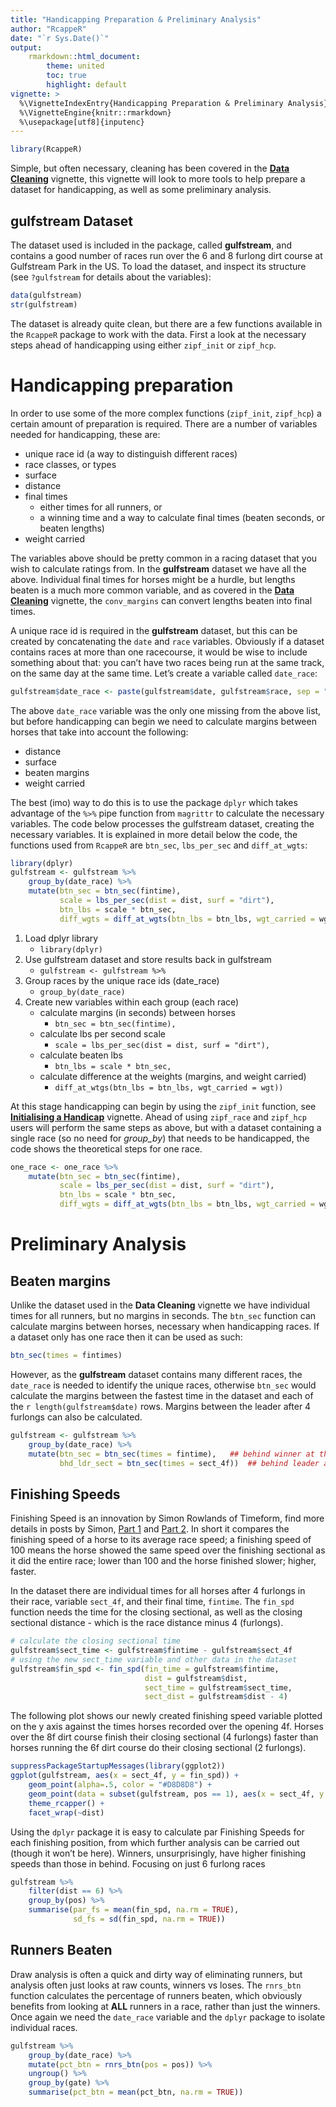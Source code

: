 ```yaml
---
title: "Handicapping Preparation & Preliminary Analysis"
author: "RcappeR"
date: "`r Sys.Date()`"
output: 
    rmarkdown::html_document:
        theme: united
        toc: true
        highlight: default
vignette: >
  %\VignetteIndexEntry{Handicapping Preparation & Preliminary Analysis}
  %\VignetteEngine{knitr::rmarkdown}
  %\usepackage[utf8]{inputenc}
---
```


```r
library(RcappeR)
```

Simple, but often necessary, cleaning has been covered in the [**Data Cleaning**](data_cleaning.html) vignette, this vignette will look to more tools to help prepare a dataset for handicapping, as well as some preliminary analysis.

## gulfstream Dataset

The dataset used is included in the package, called **gulfstream**, and contains a good number of races run over the 6 and 8 furlong dirt course at Gulfstream Park in the US.  To load the dataset, and inspect its structure (see `?gulfstream` for details about the variables):

```r
data(gulfstream)
str(gulfstream)
```

The dataset is already quite clean, but there are a few functions available in the `RcappeR` package to work with the data.  First a look at the necessary steps ahead of handicapping using either `zipf_init` or `zipf_hcp`.

# Handicapping preparation

In order to use some of the more complex functions (`zipf_init`, `zipf_hcp`) a certain amount of preparation is required.  There are a number of variables needed for handicapping, these are:

* unique race id (a way to distinguish different races)
* race classes, or types
* surface
* distance
* final times
    + either times for all runners, or
    + a winning time and a way to calculate final times (beaten seconds, or beaten lengths)
* weight carried

The variables above should be pretty common in a racing dataset that you wish to calculate ratings from.  In the **gulfstream** dataset we have all the above.  Individual final times for horses might be a hurdle, but lengths beaten is a much more common variable, and as covered in the [**Data Cleaning**](data_cleaning.html) vignette, the `conv_margins` can convert lengths beaten into final times.

A unique race id is required in the **gulfstream** dataset, but this can be created by concatenating the `date` and `race` variables.  Obviously if a dataset contains races at more than one racecourse, it would be wise to include something about that: you can't have two races being run at the same track, on the same day at the same time.  Let's create a variable called `date_race`:

```r
gulfstream$date_race <- paste(gulfstream$date, gulfstream$race, sep = "_")
```

The above `date_race` variable was the only one missing from the above list, but before handicapping can begin we need to calculate margins between horses that take into account the following:

* distance
* surface
* beaten margins
* weight carried

The best (imo) way to do this is to use the package `dplyr` which takes advantage of the `%>%` pipe function from `magrittr` to calculate the necessary variables.  The code below processes the gulfstream dataset, creating the necessary variables.  It is explained in more detail below the code, the functions used from `RcappeR` are `btn_sec`, `lbs_per_sec` and `diff_at_wgts`:

```r
library(dplyr)
gulfstream <- gulfstream %>%
    group_by(date_race) %>%
    mutate(btn_sec = btn_sec(fintime),
           scale = lbs_per_sec(dist = dist, surf = "dirt"),
           btn_lbs = scale * btn_sec,
           diff_wgts = diff_at_wgts(btn_lbs = btn_lbs, wgt_carried = wgt))
```

1. Load dplyr library
    + `library(dplyr)`
2. Use gulfstream dataset and store results back in gulfstream
    + `gulfstream <- gulfstream %>%`
3. Group races by the unique race ids (date_race)
    + `group_by(date_race)`
4. Create new variables within each group (each race)
    + calculate margins (in seconds) between horses
        + `btn_sec = btn_sec(fintime),`
    + calculate lbs per second scale
        + `scale = lbs_per_sec(dist = dist, surf = "dirt"),`
    + calculate beaten lbs
        + `btn_lbs = scale * btn_sec,`
    + calculate difference at the weights (margins, and weight carried)
        + `diff_at_wtgs(btn_lbs = btn_lbs, wgt_carried = wgt))`
        
At this stage handicapping can begin by using the `zipf_init` function, see [**Initialising a Handicap**](initialise_handicap.html) vignette.  Ahead of using `zipf_race` and `zipf_hcp` users will perform the same steps as above, but with a dataset containing a single race (so no need for _group\_by_) that needs to be handicapped, the code shows the theoretical steps for one race.

```r
one_race <- one_race %>%
    mutate(btn_sec = btn_sec(fintime),
           scale = lbs_per_sec(dist = dist, surf = "dirt"),
           btn_lbs = scale * btn_sec,
           diff_wgts = diff_at_wgts(btn_lbs = btn_lbs, wgt_carried = wgt))
```

# Preliminary Analysis

## Beaten margins

Unlike the dataset used in the **Data Cleaning** vignette we have individual times for all runners, but no margins in seconds.  The `btn_sec` function can calculate margins between horses, necessary when handicapping races.  If a dataset only has one race then it can be used as such:

```r
btn_sec(times = fintimes)
```

However, as the **gulfstream** dataset contains many different races, the `date_race` is needed to identify the unique races, otherwise `btn_sec` would calculate the margins between the fastest time in the dataset and each of the `r length(gulfstream$date)` rows.  Margins between the leader after 4 furlongs can also be calculated.

```r
gulfstream <- gulfstream %>%
    group_by(date_race) %>%
    mutate(btn_sec = btn_sec(times = fintime),   ## behind winner at the finish
           bhd_ldr_sect = btn_sec(times = sect_4f))  ## behind leader at the 4 furlong sectional
```

## Finishing Speeds

Finishing Speed is an innovation by Simon Rowlands of Timeform, find more details in posts by Simon, [Part 1](https://www.timeform.com/Racing/Articles/An_introduction_to_Sectional_Timing_Part_1) and [Part 2](https://www.timeform.com/Racing/Articles/An_introduction_to_Sectional_Timing_Part_2).  In short it compares the finishing speed of a horse to its average race speed; a finishing speed of 100 means the horse showed the same speed over the finishing sectional as it did the entire race; lower than 100 and the horse finished slower; higher, faster.

In the dataset there are individual times for all horses after 4 furlongs in their race, variable `sect_4f`, and their final time, `fintime`.  The `fin_spd` function needs the time for the closing sectional, as well as the closing sectional distance - which is the race distance minus 4 (furlongs).

```r
# calculate the closing sectional time
gulfstream$sect_time <- gulfstream$fintime - gulfstream$sect_4f
# using the new sect_time variable and other data in the dataset
gulfstream$fin_spd <- fin_spd(fin_time = gulfstream$fintime, 
                              dist = gulfstream$dist, 
                              sect_time = gulfstream$sect_time, 
                              sect_dist = gulfstream$dist - 4)
```

The following plot shows our newly created finishing speed variable plotted on the y axis against the times horses recorded over the opening 4f.  Horses over the 8f dirt course finish their closing sectional (4 furlongs) faster than horses running the 6f dirt course do their closing sectional (2 furlongs).

```r
suppressPackageStartupMessages(library(ggplot2))
ggplot(gulfstream, aes(x = sect_4f, y = fin_spd)) +
    geom_point(alpha=.5, color = "#D8D8D8") +
    geom_point(data = subset(gulfstream, pos == 1), aes(x = sect_4f, y = fin_spd), col="#D9220F", alpha = .65) +
    theme_rcapper() +
    facet_wrap(~dist)
```

Using the `dplyr` package it is easy to calculate par Finishing Speeds for each finishing position, from which further analysis can be carried out (though it won't be here).  Winners, unsurprisingly, have higher finishing speeds than those in behind.  Focusing on just 6 furlong races

```r
gulfstream %>%
    filter(dist == 6) %>%
    group_by(pos) %>%
    summarise(par_fs = mean(fin_spd, na.rm = TRUE),
              sd_fs = sd(fin_spd, na.rm = TRUE))
```

## Runners Beaten

Draw analysis is often a quick and dirty way of eliminating runners, but analysis often just looks at raw counts, winners vs loses.  The `rnrs_btn` function calculates the percentage of runners beaten, which obviously benefits from looking at **ALL** runners in a race, rather than just the winners.  Once again we need the `date_race` variable and the `dplyr` package to isolate individual races.

```r
gulfstream %>%
    group_by(date_race) %>%
    mutate(pct_btn = rnrs_btn(pos = pos)) %>%
    ungroup() %>%
    group_by(gate) %>%
    summarise(pct_btn = mean(pct_btn, na.rm = TRUE))
```